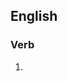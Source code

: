==English==

===Verb===
{{head|en|verb form}}

# {{present participle of|rededicate|lang=en|nocat=1}}